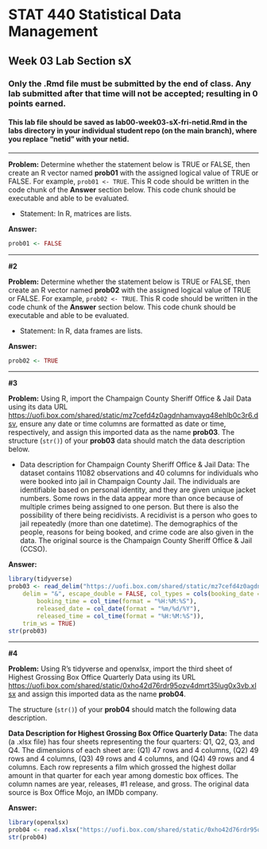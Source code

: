 # STAT 440 Statistical Data Management

## Week 03 Lab Section sX

### Only the .Rmd file must be submitted by the end of class. Any lab submitted after that time will not be accepted; resulting in 0 points earned.

#### This lab file should be saved as lab00-week03-sX-fri-netid.Rmd in the labs directory in your individual student repo (on the main branch), where you replace "netid" with your netid.

------------------------------------------------------------------------

**Problem:** Determine whether the statement below is TRUE or FALSE, then create an R vector named **prob01** with the assigned logical value of TRUE or FALSE. For example, `prob01 <- TRUE`. This R code should be written in the code chunk of the **Answer** section below. This code chunk should be executable and able to be evaluated.

-   Statement: In R, matrices are lists.

**Answer:**

```r
prob01 <- FALSE
```

------------------------------------------------------------------------

**#2**

**Problem:** Determine whether the statement below is TRUE or FALSE, then create an R vector named **prob02** with the assigned logical value of TRUE or FALSE. For example, `prob02 <- TRUE`. This R code should be written in the code chunk of the **Answer** section below. This code chunk should be executable and able to be evaluated.

-   Statement: In R, data frames are lists.

**Answer:**

```r
prob02 <- TRUE 
```

------------------------------------------------------------------------

**#3**

**Problem:** Using R, import the Champaign County Sheriff Office & Jail Data using its data URL <https://uofi.box.com/shared/static/mz7cefd4z0agdnhamvayq48ehlb0c3r6.dsv>, ensure any date or time columns are formatted as date or time, respectively, and assign this imported data as the name **prob03**. The structure (`str()`) of your **prob03** data should match the data description below.

-   Data description for Champaign County Sheriff Office & Jail Data: The dataset contains 11082 observations and 40 columns for individuals who were booked into jail in Champaign County Jail. The individuals are identifiable based on personal identity, and they are given unique jacket numbers. Some rows in the data appear more than once because of multiple crimes being assigned to one person. But there is also the possibility of there being recidivists. A recidivist is a person who goes to jail repeatedly (more than one datetime). The demographics of the people, reasons for being booked, and crime code are also given in the data. The original source is the Champaign County Sheriff Office & Jail (CCSO).

**Answer:**

```r
library(tidyverse)
prob03 <- read_delim("https://uofi.box.com/shared/static/mz7cefd4z0agdnhamvayq48ehlb0c3r6.dsv", 
    delim = "&", escape_double = FALSE, col_types = cols(booking_date = col_date(format = "%m/%d/%Y"), 
        booking_time = col_time(format = "%H:%M:%S"), 
        released_date = col_date(format = "%m/%d/%Y"), 
        released_time = col_time(format = "%H:%M:%S")), 
    trim_ws = TRUE)
str(prob03)
```

------------------------------------------------------------------------

**#4**

**Problem:** Using R's tidyverse and openxlsx, import the third sheet of Highest Grossing Box Office Quarterly Data using its URL <https://uofi.box.com/shared/static/0xho42d76rdr95ozv4dmrt35lug0x3vb.xlsx> and assign this imported data as the name **prob04**.

The structure (`str()`) of your **prob04** should match the following data description.

**Data Description for Highest Grossing Box Office Quarterly Data:** The data (a .xlsx file) has four sheets representing the four quarters: Q1, Q2, Q3, and Q4. The dimensions of each sheet are: (Q1) 47 rows and 4 columns, (Q2) 49 rows and 4 columns, (Q3) 49 rows and 4 columns, and (Q4) 49 rows and 4 columns. Each row represents a film which grossed the highest dollar amount in that quarter for each year among domestic box offices. The column names are year, releases, #1 release, and gross. The original data source is Box Office Mojo, an IMDb company.

**Answer:**

```r
library(openxlsx)
prob04 <- read.xlsx("https://uofi.box.com/shared/static/0xho42d76rdr95ozv4dmrt35lug0x3vb.xlsx", sheet = 3)
str(prob04)
```
